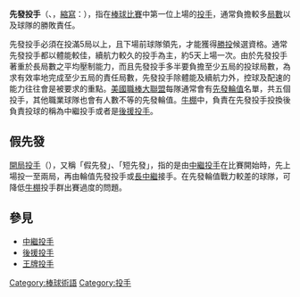 {{Unreferenced|time=2022-05-26T12:11:09+00:00}}
'''先發投手'''（{{lang-en|Starter}}、{{lang|en|Starting Pitcher}}，[[縮寫|縮寫]]：{{lang|en|SP}}），指在[[棒球比賽|棒球比賽]]中第一位上場的[[投手|投手]]，通常負擔較多[[局數|局數]]以及球隊的勝敗責任。

先發投手必須在投滿5局以上，且下場前球隊領先，才能獲得[[勝投|勝投]]候選資格。通常先發投手都以體能較佳，續航力較久的投手為主，約5天上場一次。由於先發投手著重於長局數之平均壓制能力，而且先發投手多半要負擔至少五局的投球局數，為求有效率地完成至少五局的責任局數，先發投手除體能及續航力外，控球及配速的能力往往會是被要求的重點。[[美國職棒大聯盟|美國職棒大聯盟]]每隊通常會有[[先發輪值|先發輪值]]名單，共五個投手，其他職業球隊也會有人數不等的先發輪值。[[牛棚_(棒球)|牛棚]]中，負責在先發投手投換後負責投球的稱為中繼投手或者是[[後援投手|後援投手]]。

==假先發==
[[開局投手|開局投手]]（{{lang|en|Opener}}），又稱「假先發」、「短先發」，指的是由[[中繼投手|中繼投手]]在比賽開始時，先上場投一至兩局，再由輪值先發投手或[[長中繼|長中繼]]接手。在先發輪值戰力較差的球隊，可降低[[牛棚|牛棚]]投手群出賽過度的問題。

==參見==
*[[中繼投手|中繼投手]]
*[[後援投手|後援投手]]
*[[王牌投手|王牌投手]]

{{Baseball Positions}}
{{棒球小作品}}

[[Category:棒球術語|Category:棒球術語]]
[[Category:投手|Category:投手]]